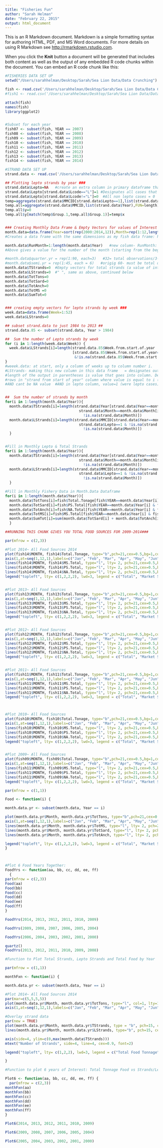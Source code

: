 ```yaml
---
title: "Fisheries Fun"
author: "Sarah Helman"
date: "February 22, 2015"
output: html_document
---
```


This is an R Markdown document. Markdown is a simple formatting syntax for authoring HTML, PDF, and MS Word documents. For more details on using R Markdown see <http://rmarkdown.rstudio.com>.

When you click the **Knit** button a document will be generated that includes both content as well as the output of any embedded R code chunks within the document. You can embed an R code chunk like this:

```r
#FISHERIES DATA SET UP
setwd("/Users/sarahhelman/Desktop/Sarah/Sea Lion Data/Data Crunching")

fish <- read.csv('/Users/sarahhelman/Desktop/Sarah/Sea Lion Data/Data Crunching/FisheriesDataIII.csv')
#fish1 <- read.csv('/Users/sarahhelman/Desktop/Sarah/Sea Lion Data/Data Crunching/FisheriesData.csv')

attach(fish)
names(fish)
library(ggplot2)


#Subset for each year
fish07 <- subset(fish, YEAR == 2007)
fish08 <- subset(fish, YEAR == 2008)
fish09 <- subset(fish, YEAR == 2009)
fish10 <- subset(fish, YEAR == 2010)
fish11 <- subset(fish, YEAR == 2011)
fish12 <- subset(fish, YEAR == 2012)
fish13 <- subset(fish, YEAR == 2013)
fish14 <- subset(fish, YEAR == 2014)
```


```r
#STRAND DATA SET UP
strand.data <- read.csv('/Users/sarahhelman/Desktop/Sarah/Sea Lion Data/Data Crunching/1975_2013_DG_Cleaned&Coded.csv', header=T)

## Plotting lepto strands by year ###
strand.data$Lepto=NA   #create an extra column in primary dataframe that designates lepto status as O, 1 or NA
strand.data$Lepto[strand.data$Lcode=="L"]=1 #Designates all cases that were lepto positive as 1 in this column
strand.data$Lepto[strand.data$Lcode!="L"]=0  #All non lepto cases = 0
temp=aggregate(strand.data$MMCID[strand.data$Lepto==1],list(strand.data$Year[strand.data$Lepto==1]),FUN=length)
temp.all=aggregate(strand.data$MMCID,list(strand.data$Year),FUN=length)
temp.all$y=0
temp.all$y[match(temp$Group.1,temp.all$Group.1)]=temp$x


### Creating Monthly Data Frame & Empty Vectors for values of Interest to go inside it ###
month.data=data.frame(Year=sort(rep(2000:2014,12)),Month=rep(1:12,length(2000:2014)))
#Creates a data frame with the same dimensions as my fish data frame: here containing the years 2000-2014

month.data$RunMonth=1:length(month.data$Year)   #new column- RunMonth: length of data frame (grey #s on left)
#Above gives a value for the number of the month (starting from the beginning)

#month.data$quarter.yr = rep(1:90, each=3)   #32= total observations/3- original datas 360 rows
#month.data$semi.yr = rep(1:45, each = 6)   #origig 60- must be total data/6
month.data$TStrands=0  #Empty vectors for total strands (a value of interest)
month.data$LStrands=0  #" ", same as above, continued below
month.data$TotTons=0
month.data$TotSard=0
month.data$TotAnch=0
month.data$TotMS =0
month.data$SumTot=0


### creating empty vectors for lepto strands by week ###
week.data=data.frame(Week=1:52)
week.data$LStrands=0

## subset strand.data to just 1984 to 2013 ##
strand.data.85 <- subset(strand.data, Year > 1984)

##  Sum the number of Lepto strands by week
for (i in 1:length(week.data$Week)) {
  week.data$LStrands[i]=length(strand.data.85$Week.from.start.of.year
                               [strand.data.85$Week.from.start.of.year==week.data$Week[i]    #Data for correct week
                                &!is.na(strand.data.85$Week.from.start.of.year) & strand.data.85$Lepto==1])   #Data NOT NA   #Data +ve
}
#weeek.data: at start, only a column of weeks up to column number i. 
#LStrands- making this new column in this data frame   = designates output, same as <- 
#length of the output in parentheses is value that goes into column. Defined by: 
#rows in "strand from start of year" column where value is equal to i (ie for each row where data is from that week)
#AND cant be NA value  #AND in lepto column, value=1 (were lepto cases) #Selects the weeks that we have data for


##  Sum the number of strands by month 
for(i in 1:length(month.data$Year)){
  month.data$TStrands[i]=length(strand.data$Year[strand.data$Year==month.data$Year[i] &  
                                  strand.data$Month==month.data$Month[i] & !is.na(strand.data$Year) &
                                    !is.na(strand.data$Month)])
  month.data$LStrands[i]=length(strand.data$MMCID[strand.data$Year==month.data$Year[i] & strand.data$Month==month.data$Month[i] &
                                  strand.data$Lepto==1 & !is.na(strand.data$Year) &
                                    !is.na(strand.data$Month)])
  }


#Fill in Monthly Lepto & Total Strands
for(i in 1:length(month.data$Year)){
  month.data$TStrands[i]=length(strand.data$Year[strand.data$Year==month.data$Year[i] &
                                  strand.data$Month==month.data$Month[i] & !is.na(strand.data$Year) &
                                    !is.na(strand.data$Month)])
  month.data$LStrands[i]=length(strand.data$MMCID[strand.data$Year==month.data$Year[i] & strand.data$Month==month.data$Month[i] &
                                  strand.data$Lepto==1 & !is.na(strand.data$Year) &
                                    !is.na(strand.data$Month)])
  }

#Fill in Monthly Fishery Data in Month.Data Dataframe
for(i in 1:length(month.data$Year)){
  month.data$TotTons[i]=fish$Total.Tonage[fish$YEAR==month.data$Year[i] & fish$MONTH==month.data$Month[i]]
  month.data$TotSard[i]=fish$PS.Total[fish$YEAR==month.data$Year[i] & fish$MONTH==month.data$Month[i]]
  month.data$TotAnch[i]=fish$NA.Total[fish$YEAR==month.data$Year[i] & fish$MONTH==month.data$Month[i]]
  month.data$TotMS[i]=fish$MS.Total[fish$YEAR==month.data$Year[i] & fish$MONTH==month.data$Month[i]]
  month.data$SumTot[i]=sum(month.data$TotSard[i] + month.data$TotAnch[i] + month.data$TotMS[i])
  }
```


```r
##RUNNING THIS CHUNK GIVES YOU TOTAL FOOD SOURCES FOR 2009-2014###

par(mfrow = c(2,3))

#Plot 2014~ All Food Sources 2014
plot(fish14$MONTH, fish14$Total.Tonage, type="b",pch=21,cex=0.5,bg=1,col=1,lty=1, xlab="Month", ylab="Metric Tons", main="Total Tonnage 2014~ All Food Sourses", lwd=3, cex.lab=1.4, cex.axis=1.1, xaxt="n")  
axis(1,at=seq(1,12,1),labels=c("Jan", "Feb", "Mar", "Apr", "May", "Jun", "Jul", "Aug", "Sep", "Oct", "Nov", "Dec"), cex.axis=1.1, las=2)
lines(fish14$MONTH, fish14$MS.Total, type="l", lty= 2, pch=21,cex=0.5,bg=1,col=3, bty="l", lwd=2)
lines(fish14$MONTH, fish14$PS.Total, type="l", lty= 2, pch=21,cex=0.5,bg=1,col=4, bty="l", lwd=2)
lines(fish14$MONTH, fish14$NA.Total, type="l", lty= 2, pch=21,cex=0.5,bg=1,col=2, bty="l", lwd=2)
legend("topleft", lty= c(1,2,2,2), lwd=3, legend = c("Total", "Market Squid", "Pacific Sardines", "Northern Anchovies"), border="black", col=c(1,3,4,2), cex=0.75, par(font=2), title="Food Source")


#Plot 2013~ All Food Sources 
plot(fish13$MONTH, fish13$Total.Tonage, type="b",pch=21,cex=0.5,bg=1,col=1,lty=1, xlab="Month", ylab="Metric Tons", main="Total Tonnage 2013~ All Food Sourses", lwd=3, cex.lab=1.4, cex.axis=1.1, xaxt="n")  
axis(1,at=seq(1,12,1),labels=c("Jan", "Feb", "Mar", "Apr", "May", "Jun", "Jul", "Aug", "Sep", "Oct", "Nov", "Dec"), cex.axis=1.1, las=2)
lines(fish13$MONTH, fish13$MS.Total, type="l", lty= 2, pch=21,cex=0.5,bg=1,col=3, bty="l", lwd=2)
lines(fish13$MONTH, fish13$PS.Total, type="l", lty= 2, pch=21,cex=0.5,bg=1,col=4, bty="l", lwd=2)
lines(fish13$MONTH, fish13$NA.Total, type="l", lty= 2, pch=21,cex=0.5,bg=1,col=2, bty="l", lwd=2)
legend("topleft", lty= c(1,2,2,2), lwd=3, legend = c("Total", "Market Squid", "Pacific Sardines", "Northern Anchovies"), border="black", col=c(1,3,4,2), cex=0.75, par(font=2), title="Food Source")


#Plot 2012~ All Food Sources 
plot(fish12$MONTH, fish12$Total.Tonage, type="b",pch=21,cex=0.5,bg=1,col=1,lty=1, xlab="Month", ylab="Metric Tons", main="Total Tonnage 2012~ All Food Sourses", lwd=3, cex.lab=1.4, cex.axis=1.1, xaxt="n")  
axis(1,at=seq(1,12,1),labels=c("Jan", "Feb", "Mar", "Apr", "May", "Jun", "Jul", "Aug", "Sep", "Oct", "Nov", "Dec"), cex.axis=1.1, las=2)
lines(fish12$MONTH, fish12$MS.Total, type="l", lty= 2, pch=21,cex=0.5,bg=1,col=3, bty="l", lwd=2)
lines(fish12$MONTH, fish12$PS.Total, type="l", lty= 2, pch=21,cex=0.5,bg=1,col=4, bty="l", lwd=2)
lines(fish12$MONTH, fish12$NA.Total, type="l", lty= 2, pch=21,cex=0.5,bg=1,col=2, bty="l", lwd=2)
legend("topleft", lty= c(1,2,2,2), lwd=3, legend = c("Total", "Market Squid", "Pacific Sardines", "Northern Anchovies"), border="black", col=c(1,3,4,2), cex=0.75, par(font=2), title="Food Source")


#Plot 2011~ All Food Sources 
plot(fish11$MONTH, fish11$Total.Tonage, type="b",pch=21,cex=0.5,bg=1,col=1,lty=1, xlab="Month", ylab="Metric Tons", main="Total Tonnage 2011~ All Food Sourses", lwd=3, cex.lab=1.4, cex.axis=1.1, xaxt="n")  
axis(1,at=seq(1,12,1),labels=c("Jan", "Feb", "Mar", "Apr", "May", "Jun", "Jul", "Aug", "Sep", "Oct", "Nov", "Dec"), cex.axis=1.1, las=2)
lines(fish11$MONTH, fish11$MS.Total, type="l", lty= 2, pch=21,cex=0.5,bg=1,col=3, bty="l", lwd=2)
lines(fish11$MONTH, fish11$PS.Total, type="l", lty= 2, pch=21,cex=0.5,bg=1,col=4, bty="l", lwd=2)
lines(fish11$MONTH, fish11$NA.Total, type="l", lty= 2, pch=21,cex=0.5,bg=1,col=2, bty="l", lwd=2)
legend("topleft", lty= c(1,2,2,2), lwd=3, legend = c("Total", "Market Squid", "Pacific Sardines", "Northern Anchovies"), border="black", col=c(1,3,4,2), cex=0.75, par(font=2), title="Food Source")



#Plot 2010~ All Food Sources 
plot(fish10$MONTH, fish10$Total.Tonage, type="b",pch=21,cex=0.5,bg=1,col=1,lty=1, xlab="Month", ylab="Metric Tons", main="Total Tonnage 2010~ All Food Sourses", lwd=3, cex.lab=1.4, cex.axis=1.1, xaxt="n")  
axis(1,at=seq(1,12,1),labels=c("Jan", "Feb", "Mar", "Apr", "May", "Jun", "Jul", "Aug", "Sep", "Oct", "Nov", "Dec"), cex.axis=1.1, las=2)
lines(fish10$MONTH, fish10$MS.Total, type="l", lty= 2, pch=21,cex=0.5,bg=1,col=3, bty="l", lwd=2)
lines(fish10$MONTH, fish10$PS.Total, type="l", lty= 2, pch=21,cex=0.5,bg=1,col=4, bty="l", lwd=2)
lines(fish10$MONTH, fish10$NA.Total, type="l", lty= 2, pch=21,cex=0.5,bg=1,col=2, bty="l", lwd=2)
legend("topleft", lty= c(1,2,2,2), lwd=3, legend = c("Total", "Market Squid", "Pacific Sardines", "Northern Anchovies"), border="black", col=c(1,3,4,2), cex=0.75, par(font=2), title="Food Source")


#Plot 2009~ All Food Sources 
plot(fish09$MONTH, fish09$Total.Tonage, type="b",pch=21,cex=0.5,bg=1,col=1,lty=1, xlab="Month", ylab="Metric Tons", main="Total Tonnage 2009~ All Food Sourses", lwd=3, cex.lab=1.4, cex.axis=1.1, xaxt="n")  
axis(1,at=seq(1,12,1),labels=c("Jan", "Feb", "Mar", "Apr", "May", "Jun", "Jul", "Aug", "Sep", "Oct", "Nov", "Dec"), cex.axis=1.1, las=2)
lines(fish11$MONTH, fish09$MS.Total, type="l", lty= 2, pch=21,cex=0.5,bg=1,col=3, bty="l", lwd=2)
lines(fish11$MONTH, fish09$PS.Total, type="l", lty= 2, pch=21,cex=0.5,bg=1,col=4, bty="l", lwd=2)
lines(fish11$MONTH, fish09$NA.Total, type="l", lty= 2, pch=21,cex=0.5,bg=1,col=2, bty="l", lwd=2)
legend("topleft", lty= c(1,2,2,2), lwd=3, legend = c("Total", "Market Squid", "Pacific Sardines", "Northern Anchovies"), border="black", col=c(1,3,4,2), cex=0.75, par(font=2), title="Food Source")

```




```r
par(mfrow = c(1,1))

Food <- function(i) {

month.data.yr <- subset(month.data, Year == i) 

plot(month.data.yr$Month, month.data.yr$TotTons, type="b",pch=21,cex=0.5,bg=1,col=1,lty=1, xlab="Month", ylab="Metric Tons", main=paste("Total Tonnage~ All Food Sources",i), lwd=3, cex.lab=1.4, cex.axis=1.1, xaxt="n", ylim=c(0,max(month.data$TotTons)))  
axis(1,at=seq(1,12,1),labels=c("Jan", "Feb", "Mar", "Apr", "May", "Jun", "Jul", "Aug", "Sep", "Oct", "Nov", "Dec"), cex.axis=1.1, las=2)
lines(month.data.yr$Month, month.data.yr$TotMS, type="l", lty= 2, pch=21,cex=0.5,bg=1,col=3, bty="l", lwd=2)
lines(month.data.yr$Month, month.data.yr$TotSard, type="l", lty= 2, pch=21,cex=0.5,bg=1,col=4, bty="l", lwd=2)
lines(month.data.yr$Month, month.data.yr$TotAnch, type="l", lty= 2, pch=21,cex=0.5,bg=1,col=2, bty="l", lwd=2)

legend("topleft", lty= c(1,2,2,2), lwd=3, legend = c("Total", "Market Squid", "Pacific Sardines", "Northern Anchovies"), border="black", col=c(1,3,4,2), cex=0.75, par(font=2), title="Food Source")
}



#Plot 6 Food Years Together: 
FoodYrs <- function(aa, bb, cc, dd, ee, ff) 
  {
par(mfrow = c(2,3))
Food(aa)
Food(bb)
Food(cc)
Food(dd)
Food(ee)
Food(ff)
}

```

```r
FoodYrs(2014, 2013, 2012, 2011, 2010, 2009)
```


```r
FoodYrs(2009, 2008, 2007, 2006, 2005, 2004)
```

```r
FoodYrs(2006, 2004, 2003, 2002, 2001, 2000)
```

```r
quartz()
FoodYrs(2013, 2012, 2011, 2010, 2009, 2008)

```



```r
#Function to Plot Total Strands, Lepto Strands and Total Food by Year

par(mfrow = c(1,1))

monthFxn <- function(i) {

month.data.yr <- subset(month.data, Year == i)

#Plot 2014~ All Food Sources 2014
par(mar=c(5,5,5,5))
plot(month.data.yr$Month, month.data.yr$TotTons, type="l", col=1, lty=1, xlab="Month", ylab="Metric Tons", main=paste("Total Food vs. Number of Strands in", i), lwd=2, cex.lab=1.4, cex.axis=1, xaxt="n", yaxs = "r", ylim=c(0,max(month.data$TotTons)))  
axis(1,at=seq(1,12,1),labels=c("Jan", "Feb", "Mar", "Apr", "May", "Jun", "Jul", "Aug", "Sep", "Oct", "Nov", "Dec"), cex.axis=1, las=2)

#Overlay strand data
par(new = TRUE)
plot(month.data.yr$Month, month.data.yr$TStrands, type = "b", pch=15, cex= 0.7, axes = FALSE,  yaxs = "r", bty = "n", xlab = "", ylab = "", col=2, ylim=c(0,max(month.data$TStrands)))
lines(month.data.yr$Month, month.data.yr$LStrands, type="b", pch=15, cex= 0.7, bg= 2, bty = "n", col=4)

axis(side=4, ylim=c(0,max(month.data$TStrands)))
mtext("Number of Strands", side=4, line=4, cex=0.9, font=2)

legend("topleft", lty= c(1,2,2), lwd=3, legend = c("Total Food Tonnage", "Total Strands", "Lepto Strands"), border="black", col=c(1,2,4), cex=0.8, par(font=2), title="Index")

}


```



```r
#Function to plot 6 years of Interest: Total Tonnage Food vs Strands/Lepto Strands

Plot6 <- function(aa, bb, cc, dd, ee, ff) {
  par(mfrow = c(2,3))
monthFxn(aa)
monthFxn(bb)
monthFxn(cc)
monthFxn(dd)
monthFxn(ee)
monthFxn(ff)
}

```



```r
Plot6(2014, 2013, 2012, 2011, 2010, 2009)
```


```r
Plot6(2009, 2008, 2007, 2006, 2005, 2004)
```

```r
Plot6(2005, 2004, 2003, 2002, 2001, 2000)
```



